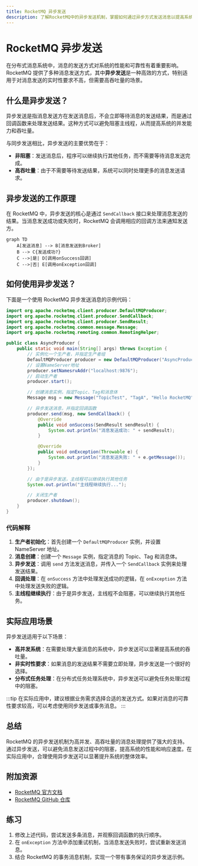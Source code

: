 ```yaml
---
title: RocketMQ 异步发送
description: 了解RocketMQ中的异步发送机制，掌握如何通过异步方式发送消息以提高系统性能。
---
```


# RocketMQ 异步发送

在分布式消息系统中，消息的发送方式对系统的性能和可靠性有着重要影响。RocketMQ 提供了多种消息发送方式，其中**异步发送**是一种高效的方式，特别适用于对消息发送的实时性要求不高，但需要高吞吐量的场景。

## 什么是异步发送？

异步发送是指消息发送方在发送消息后，不会立即等待消息的发送结果，而是通过回调函数来处理发送结果。这种方式可以避免阻塞主线程，从而提高系统的并发能力和吞吐量。

与同步发送相比，异步发送的主要优势在于：
- **非阻塞**：发送消息后，程序可以继续执行其他任务，而不需要等待消息发送完成。
- **高吞吐量**：由于不需要等待发送结果，系统可以同时处理更多的消息发送请求。

## 异步发送的工作原理

在 RocketMQ 中，异步发送的核心是通过 `SendCallback` 接口来处理消息发送的结果。当消息发送成功或失败时，RocketMQ 会调用相应的回调方法来通知发送方。

```mermaid
graph TD
    A[发送消息] --> B[消息发送到Broker]
    B --> C{发送成功?}
    C -->|是| D[调用onSuccess回调]
    C -->|否| E[调用onException回调]
```

## 如何使用异步发送？

下面是一个使用 RocketMQ 异步发送消息的示例代码：

```java
import org.apache.rocketmq.client.producer.DefaultMQProducer;
import org.apache.rocketmq.client.producer.SendCallback;
import org.apache.rocketmq.client.producer.SendResult;
import org.apache.rocketmq.common.message.Message;
import org.apache.rocketmq.remoting.common.RemotingHelper;

public class AsyncProducer {
    public static void main(String[] args) throws Exception {
        // 实例化一个生产者，并指定生产者组
        DefaultMQProducer producer = new DefaultMQProducer("AsyncProducerGroup");
        // 设置NameServer地址
        producer.setNamesrvAddr("localhost:9876");
        // 启动生产者
        producer.start();

        // 创建消息实例，指定Topic、Tag和消息体
        Message msg = new Message("TopicTest", "TagA", "Hello RocketMQ".getBytes(RemotingHelper.DEFAULT_CHARSET));

        // 异步发送消息，并指定回调函数
        producer.send(msg, new SendCallback() {
            @Override
            public void onSuccess(SendResult sendResult) {
                System.out.println("消息发送成功: " + sendResult);
            }

            @Override
            public void onException(Throwable e) {
                System.out.println("消息发送失败: " + e.getMessage());
            }
        });

        // 由于是异步发送，主线程可以继续执行其他任务
        System.out.println("主线程继续执行...");

        // 关闭生产者
        producer.shutdown();
    }
}
```

### 代码解释

1. **生产者初始化**：首先创建一个 `DefaultMQProducer` 实例，并设置 NameServer 地址。
2. **消息创建**：创建一个 `Message` 实例，指定消息的 Topic、Tag 和消息体。
3. **异步发送**：调用 `send` 方法发送消息，并传入一个 `SendCallback` 实例来处理发送结果。
4. **回调处理**：在 `onSuccess` 方法中处理发送成功的逻辑，在 `onException` 方法中处理发送失败的逻辑。
5. **主线程继续执行**：由于是异步发送，主线程不会阻塞，可以继续执行其他任务。

## 实际应用场景

异步发送适用于以下场景：
- **高并发系统**：在需要处理大量消息的系统中，异步发送可以显著提高系统的吞吐量。
- **非实时性要求**：如果消息的发送结果不需要立即处理，异步发送是一个很好的选择。
- **分布式任务处理**：在分布式任务处理系统中，异步发送可以避免任务处理过程中的阻塞。

:::tip
在实际应用中，建议根据业务需求选择合适的发送方式。如果对消息的可靠性要求较高，可以考虑使用同步发送或事务消息。
:::

## 总结

RocketMQ 的异步发送机制为高并发、高吞吐量的消息处理提供了强大的支持。通过异步发送，可以避免消息发送过程中的阻塞，提高系统的性能和响应速度。在实际应用中，合理使用异步发送可以显著提升系统的整体效率。

## 附加资源

- [RocketMQ 官方文档](https://rocketmq.apache.org/docs/)
- [RocketMQ GitHub 仓库](https://github.com/apache/rocketmq)

## 练习

1. 修改上述代码，尝试发送多条消息，并观察回调函数的执行顺序。
2. 在 `onException` 方法中添加重试机制，当消息发送失败时，尝试重新发送消息。
3. 结合 RocketMQ 的事务消息机制，实现一个带有事务保证的异步发送示例。
